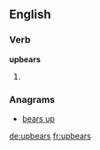 ==English==

===Verb===
'''upbears'''

# {{third-person singular of|upbear}}

===Anagrams===
* [[bears up#English|bears up]]

[[de:upbears]]
[[fr:upbears]]